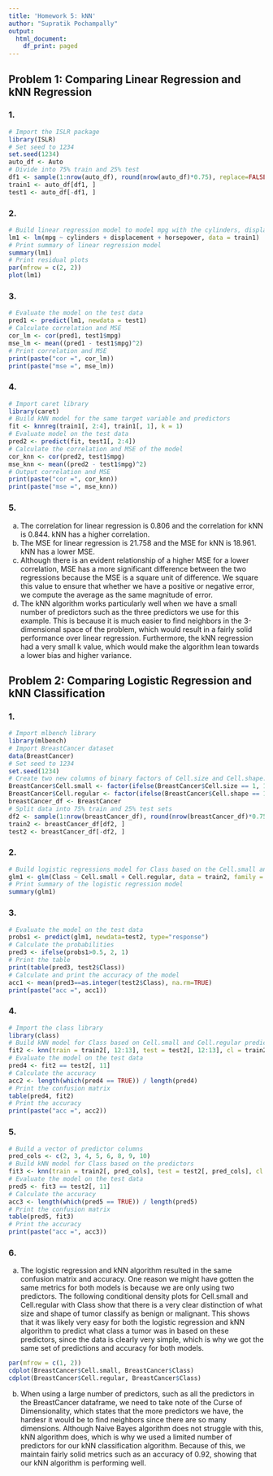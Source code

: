 ---
title: 'Homework 5: kNN'
author: "Supratik Pochampally"
output:
  html_document:
    df_print: paged
---

## Problem 1: Comparing Linear Regression and kNN Regression

### 1.

```{r}
# Import the ISLR package
library(ISLR)
# Set seed to 1234
set.seed(1234)
auto_df <- Auto
# Divide into 75% train and 25% test 
df1 <- sample(1:nrow(auto_df), round(nrow(auto_df)*0.75), replace=FALSE)
train1 <- auto_df[df1, ]
test1 <- auto_df[-df1, ]
```

### 2.

```{r}
# Build linear regression model to model mpg with the cylinders, displacement, and horsepower predictors
lm1 <- lm(mpg ~ cylinders + displacement + horsepower, data = train1)
# Print summary of linear regression model
summary(lm1)
# Print residual plots
par(mfrow = c(2, 2))
plot(lm1)
```

### 3.

```{r}
# Evaluate the model on the test data
pred1 <- predict(lm1, newdata = test1)
# Calculate correlation and MSE 
cor_lm <- cor(pred1, test1$mpg)
mse_lm <- mean((pred1 - test1$mpg)^2)
# Print correlation and MSE
print(paste("cor =", cor_lm))
print(paste("mse =", mse_lm))
```

### 4.

```{r}
# Import caret library
library(caret)
# Build kNN model for the same target variable and predictors
fit <- knnreg(train1[, 2:4], train1[, 1], k = 1)
# Evaluate model on the test data
pred2 <- predict(fit, test1[, 2:4])
# Calculate the correlation and MSE of the model
cor_knn <- cor(pred2, test1$mpg)
mse_knn <- mean((pred2 - test1$mpg)^2)
# Output correlation and MSE
print(paste("cor =", cor_knn))
print(paste("mse =", mse_knn))
```

### 5.

(a) The correlation for linear regression is 0.806 and the correlation for kNN is 0.844. kNN has a higher correlation.  
(b) The MSE for linear regression is 21.758 and the MSE for kNN is 18.961. kNN has a lower MSE. 
(c) Although there is an evident relationship of a higher MSE for a lower correlation, MSE has a more significant difference between the two regressions because the MSE is a square unit of difference. We square this value to ensure that whether we have a positive or negative error, we compute the average as the same magnitude of error. 
(d) The kNN algorithm works particularly well when we have a small number of predictors such as the three predictors we use for this example. This is because it is much easier to find neighbors in the 3-dimensional space of the problem, which would result in a fairly solid performance over linear regression. Furthermore, the kNN regression had a very small k value, which would make the algorithm lean towards a lower bias and higher variance. 

## Problem 2: Comparing Logistic Regression and kNN Classification

### 1. 

```{r}
# Import mlbench library
library(mlbench)
# Import BreastCancer dataset
data(BreastCancer)
# Set seed to 1234
set.seed(1234)
# Create two new columns of binary factors of Cell.size and Cell.shape.
BreastCancer$Cell.small <- factor(ifelse(BreastCancer$Cell.size == 1, 1, 0))
BreastCancer$Cell.regular <- factor(ifelse(BreastCancer$Cell.shape == 1, 1, 0))
breastCancer_df <- BreastCancer
# Split data into 75% train and 25% test sets
df2 <- sample(1:nrow(breastCancer_df), round(nrow(breastCancer_df)*0.75), replace=FALSE)
train2 <- breastCancer_df[df2, ]
test2 <- breastCancer_df[-df2, ]
```

### 2.
```{r}
# Build logistic regressions model for Class based on the Cell.small and Cell.regular predictors
glm1 <- glm(Class ~ Cell.small + Cell.regular, data = train2, family = binomial)
# Print summary of the logistic regression model
summary(glm1)
```

### 3.
```{r}
# Evaluate the model on the test data
probs1 <- predict(glm1, newdata=test2, type="response")
# Calculate the probabilities
pred3 <- ifelse(probs1>0.5, 2, 1)
# Print the table
print(table(pred3, test2$Class))
# Calculate and print the accuracy of the model
acc1 <- mean(pred3==as.integer(test2$Class), na.rm=TRUE)
print(paste("acc =", acc1))
```

### 4.

```{r}
# Import the class library
library(class)
# Build kNN model for Class based on Cell.small and Cell.regular predictors
fit2 <- knn(train = train2[, 12:13], test = test2[, 12:13], cl = train2[, 11], k = 1)
# Evaluate the model on the test data
pred4 <- fit2 == test2[, 11]
# Calculate the accuracy
acc2 <- length(which(pred4 == TRUE)) / length(pred4) 
# Print the confusion matrix
table(pred4, fit2)
# Print the accuracy
print(paste("acc =", acc2))
```

### 5. 

```{r}
# Build a vector of predictor columns
pred_cols <- c(2, 3, 4, 5, 6, 8, 9, 10)
# Build kNN model for Class based on the predictors
fit3 <- knn(train = train2[, pred_cols], test = test2[, pred_cols], cl = train2[, 11], k = 1)
# Evaluate the model on the test data
pred5 <- fit3 == test2[, 11]
# Calculate the accuracy
acc3 <- length(which(pred5 == TRUE)) / length(pred5) 
# Print the confusion matrix
table(pred5, fit3)
# Print the accuracy 
print(paste("acc =", acc3))
```

### 6.

(a) The logistic regression and kNN algorithm resulted in the same confusion matrix and accuracy. One reason we might have gotten the same metrics for both models is because we are only using two predictors. The following conditional density plots for Cell.small and Cell.regular with Class show that there is a very clear distinction of what size and shape of tumor classify as benign or malignant. This shows that it was likely very easy for both the logistic regression and kNN algorithm to predict what class a tumor was in based on these predictors, since the data is clearly very simple, which is why we got the same set of predictions and accuracy for both models. 

```{r}
par(mfrow = c(1, 2))
cdplot(BreastCancer$Cell.small, BreastCancer$Class)
cdplot(BreastCancer$Cell.regular, BreastCancer$Class)
```


(b) When using a large number of predictors, such as all the predictors in the BreastCancer dataframe, we need to take note of the Curse of Dimensionality, which states that the more predictors we have, the hardesr it would be to find neighbors since there are so many dimensions. Although Naive Bayes algorithm does not struggle with this, kNN algorithm does, which is why we used a limited number of predictors for our kNN classification algorithm. Because of this, we maintain fairly solid metrics such as an accuracy of 0.92, showing that our kNN algorithm is performing well. 
















